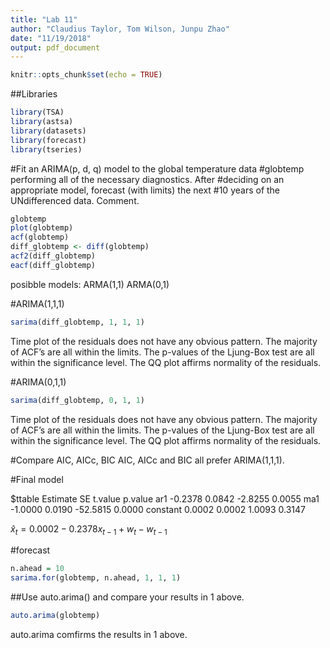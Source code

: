 ```yaml
---
title: "Lab 11"
author: "Claudius Taylor, Tom Wilson, Junpu Zhao"
date: "11/19/2018"
output: pdf_document
---
```


```r
knitr::opts_chunk$set(echo = TRUE)
```

##Libraries 

```r
library(TSA)
library(astsa)
library(datasets)
library(forecast)
library(tseries)
```

#Fit an ARIMA(p, d, q) model to the global temperature data
#globtemp performing all of the necessary diagnostics. After
#deciding on an appropriate model, forecast (with limits) the next
#10 years of the UNdifferenced data. Comment.

```r
globtemp
plot(globtemp)
acf(globtemp)
diff_globtemp <- diff(globtemp)
acf2(diff_globtemp)
eacf(diff_globtemp)
```

posibble models: ARMA(1,1) ARMA(0,1)

#ARIMA(1,1,1)
```r
sarima(diff_globtemp, 1, 1, 1)
```

Time plot of the residuals does not have any obvious pattern.
The majority of ACF's are all within the limits. The p-values of the
Ljung-Box test are all within the significance level. The QQ plot
affirms normality of the residuals.

#ARIMA(0,1,1)
```r
sarima(diff_globtemp, 0, 1, 1)
```
Time plot of the residuals does not have any obvious pattern.
The majority of ACF's are all within the limits. The p-values of the
Ljung-Box test are all within the significance level. The QQ plot
affirms normality of the residuals.

#Compare AIC, AICc, BIC 
AIC, AICc and BIC all prefer ARIMA(1,1,1).

#Final model

$ttable
         Estimate     SE  t.value p.value
ar1       -0.2378 0.0842  -2.8255  0.0055
ma1       -1.0000 0.0190 -52.5815  0.0000
constant   0.0002 0.0002   1.0093  0.3147

$\hat x_t =0.0002 - 0.2378x_{t-1}+ w_t-w_{t-1}$




#forecast
```r
n.ahead = 10
sarima.for(globtemp, n.ahead, 1, 1, 1)
```


##Use auto.arima() and compare your results in 1 above.

```r
auto.arima(globtemp)
```

auto.arima comfirms the results in 1 above.